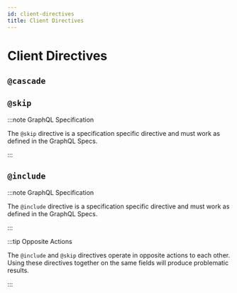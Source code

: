 ```yaml
---
id: client-directives
title: Client Directives
---
```


# Client Directives

## `@cascade`

## `@skip`

:::note GraphQL Specification

The `@skip` directive is a specification specific directive and must work as
defined in the GraphQL Specs.

:::

## `@include`

:::note GraphQL Specification

The `@include` directive is a specification specific directive and must work as
defined in the GraphQL Specs.

:::

:::tip Opposite Actions

The `@include` and `@skip` directives operate in opposite actions to each other.
Using these directives together on the same fields will produce problematic
results.

:::
